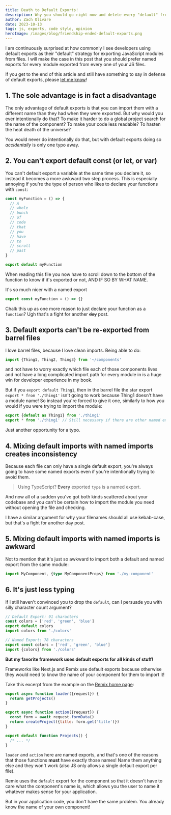 ```yaml
---
title: Death to Default Exports!
description: Why you should go right now and delete every "default" from your codebase
author: Zach Olivare
date: 2023-10-13
tags: js, exports, code style, opinion
heroImage: /images/blog/friendship-ended-default-exports.png
---
```



I am continuously surprised at how commonly I see developers using default exports as their "default" strategy for exporting JavaScript modules from files. I will make the case in this post that you should prefer named exports for every module exported from every one of your JS files.

If you get to the end of this article and still have something to say in defense of default exports, please [let me know](http://www.twitter.com/0livare)!

## 1. The sole advantage is in fact a disadvantage

The only advantage of default exports is that you can import them with a different name than they had when they were exported. But why would you ever intentionally do that? To make it harder to do a global project search for the name of the component? To make your code less readable? To hasten the heat death of the universe?

You would never do intentionally do that, but with default exports doing so _accidentally_ is only one typo away.

## 2. You can't export default const (or let, or var)

You can't default export a variable at the same time you declare it, so instead it becomes a more awkward two step process. This is especially annoying if you're the type of person who likes to declare your functions with `const`:

```js
const myFunction = () => {
  // A
  // whole
  // bunch
  // of
  // code
  // that
  // you
  // have
  // to
  // scroll
  // past
}

export default myFunction
```

When reading this file you now have to scroll down to the bottom of the function to know if it's exported or not, AND IF SO BY WHAT NAME.

It's so much nicer with a named export

```js
export const myFunction = () => {}
```

<Aside variant="gray" className="mt-10">

Chalk this up as one more reason to just declare your function as a `function`? Ugh that's a fight for another <strike>day</strike> post.

</Aside>

## 3. Default exports can't be re-exported from barrel files

I love barrel files, because I love clean imports. Being able to do:

```js
import {Thing1, Thing2, Thing3} from '~/components'
```

and not have to worry exactly which file each of those components lives and not have a long complicated import path for every module in is a huge win for developer experience in my book.

But if you `export default Thing1`, then in the barrel file the star export `export * from './thing1'` isn't going to work because Thing1 doesn't have a module name! So instead you're forced to give it one, similarly to how you would if you were trying to import the module:

```js
export {default as Thing1} from './thing1'
export * from './thing1' // Still necessary if there are other named exports
```

Just another opportunity for a typo.

## 4. Mixing default imports with named imports creates inconsistency

Because each file can only have a single default export, you're always going to have some named exports even if you're intentionally trying to avoid them.

> Using TypeScript? **Every** exported `type` is a named export.

And now all of a sudden you've got both kinds scattered about your codebase and you can't be certain how to import the module you need without opening the file and checking.

<Aside variant="gray" className="my-10">
  I have a similar argument for why your filenames should all use kebab-case, but that's a fight for
  another <strike>day</strike> post.
</Aside>

## 5. Mixing default imports with named imports is awkward

Not to mention that it's just so awkward to import both a default and named export from the same module:

```ts
import MyComponent, {type MyComponentProps} from './my-component'
```

## 6. It's just less typing

If I still haven't convinced you to drop the `default`, can I persuade you with silly character count argument?

```js
// Default Export: 91 characters
const colors = ['red', 'green', 'blue']
export default colors
import colors from './colors'
```

```js
// Named Export: 78 characters
export const colors = ['red', 'green', 'blue']
import {colors} from './colors'
```

<Aside variant="warn" className="mt-48">

**But my favorite framework uses default exports for all kinds of stuff!**

Frameworks like Next.js and Remix use default exports because otherwise they would need to know the name of your component for them to import it!

Take this excerpt from the example on the [Remix home page](https://remix.run):

```js
export async function loader({request}) {
  return getProjects()
}

export async function action({request}) {
  const form = await request.formData()
  return createProject({title: form.get('title')})
}

export default function Projects() {
  /* ... */
}
```

`loader` and `action` here are named exports, and that's one of the reasons that those functions **must** have exactly those names! Name them anything else and they won't work (also JS only allows a single default export per file).

Remix uses the `default` export for the component so that it doesn't have to care what the component's name is, which allows you the user to name it whatever makes sense for your application.

But in your application code, you don't have the same problem. You already know the name of your own component!

</Aside>

